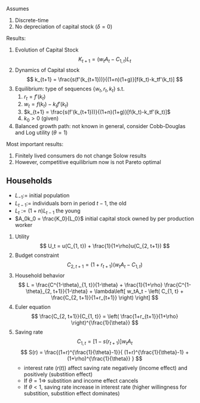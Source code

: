 Assumes

1. Discrete-time
2. No depreciation of capital stock ($\delta = 0$)

Results:

1. Evolution of Capital Stock
   $$
   K_{t+1} = (w_tA_t - C_{1, t})L_t
   $$
2. Dynamics of Capital stock
   $$
   k_{t+1} =
   \frac{s(f'(k_{t+1}))}{(1+n)(1+g)}[f(k_t)-k_tf'(k_t)]
   $$
3. Equilibrium: type of sequences $\{w_t, r_t, k_t\}$ s.t.
   1. $r_t = f'(k_t)$
   2. $w_t = f(k_t) - k_tf'(k_t)$
   3. $k_{t+1} = 
  \frac{s(f'(k_{t+1}))}{(1+n)(1+g)}[f(k_t)-k_tf'(k_t)]$
   4. $k_0 > 0$ (given)
4. Balanced growth path: not known in general, consider Cobb-Douglas and Log utility ($\theta = 1$)

Most important results:

1. Finitely lived consumers do not change Solow results
2. However, competitive equilibrium now is not Pareto
   optimal

## Households

- $L_{-1} :=$ initial population
- $L_{t-1} :=$ individuals born in period $t-1$, the old
- $L_t := (1+n)L_{t-1}$ the young
- $A_0k_0 = \frac{K_0}{L_0}$ initial capital stock owned by per
  production worker

1. Utility
   $$
   U_t = u(C_{1, t}) + \frac{1}{1+\rho}u(C_{2, t+1})
   $$
2. Budget constraint
   $$
   C_{2, t+1} = (1+r_{t+1})(w_tA_t - C_{1, t})
   $$
3. Household behavior
   $$
   L = \frac{C^{1-\theta}_{1, t}}{1-\theta} +
   \frac{1}{1+\rho} \frac{C^{1-\theta}_{2, t+1}}{1-\theta}
   + \lambda\left[
     w_tA_t - \left(
        C_{1, t} + \frac{C_{2, t+1}}{1+r_{t+1}}
     \right)
     \right]
   $$
4. Euler equation
   $$
   \frac{C_{2, t+1}}{C_{1, t}} = \left(
    \frac{1+r_{t+1}}{1+\rho}
   \right)^{\frac{1}{\theta}}
   $$
5. Saving rate
   $$
   C_{1, t} = [1-s(r_{t+1})]w_tA_t
   $$
   $$
   S(r) = \frac{(1+r)^{\frac{1}{\theta}-1}}{
   (1+r)^{\frac{1}{\theta}-1} + (1+\rho)^{\frac{1}{\theta}}
   }
   $$
   - interest rate $(r(t))$ affect saving rate negatively
     (income effect) and positively (substition effect)
   - If $\theta = 1 \Rightarrow$ substition and income
     effect cancels
   - If $\theta < 1$, saving rate increase in interest rate
     (higher willingness for substition, substition effect
     dominates)
